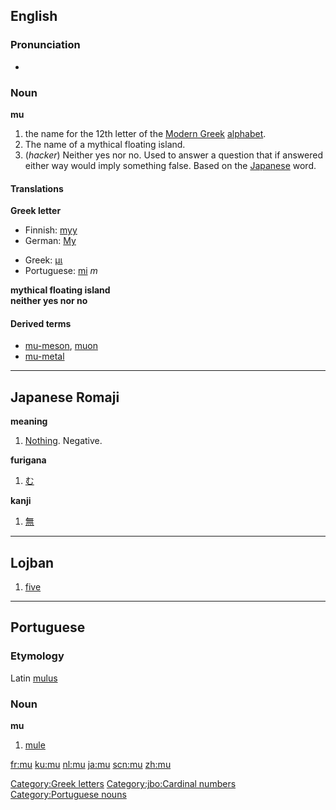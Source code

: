 {{see|mû}}
{{letter_disp2|lambda|[[image:Greek_uc_mu.png|50px]][[image:Greek_lc_mu.png|30px]] |nu|μι|Μ|μ}}

==English==

===Pronunciation===
*{{audio|en-us-mu.ogg|Audio (US)}}

===Noun===
'''mu'''
# the name for the 12th letter of the [[Modern Greek]] [[alphabet]].
# The name of a mythical floating island.
# (''hacker'') Neither yes nor no.  Used to answer a question that if answered either way would imply something false.  Based on the [[Japanese]] word.

====Translations====
'''Greek letter'''
{{top}}
*Finnish: [[myy#Finnish|myy]]
*German: [[My]]
{{mid}}
*Greek: [[μι]]
*Portuguese: [[mi]] ''m''
{{bottom}}

'''mythical floating island'''
<br />
'''neither yes nor no'''

====Derived terms====
*[[mu-meson]], [[muon]]
*[[mu-metal]]


[[Category:Greek letters]]

----

==Japanese Romaji==

'''meaning'''
#[[Nothing]].  Negative.

'''furigana'''
#[[む]]

'''kanji'''
#[[無]]

----

==Lojban==
# [[five]]

[[Category:jbo:Cardinal numbers]]

----

==Portuguese==
===Etymology===
Latin [[mulus]]
===Noun===
'''mu'''

# [[mule]]

[[Category:Portuguese nouns]]

[[fr:mu]]
[[ku:mu]]
[[nl:mu]]
[[ja:mu]]
[[scn:mu]]
[[zh:mu]]